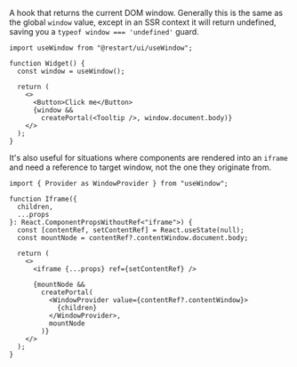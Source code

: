 A hook that returns the current DOM window. Generally this is the same as the global
`window` value, except in an SSR context it will return undefined, saving you a `typeof window === 'undefined'` guard.

```tsx
import useWindow from "@restart/ui/useWindow";

function Widget() {
  const window = useWindow();

  return (
    <>
      <Button>Click me</Button>
      {window &&
        createPortal(<Tooltip />, window.document.body)}
    </>
  );
}
```

It's also useful for situations where components are rendered into an `iframe` and need a reference
to target window, not the one they originate from.

```tsx
import { Provider as WindowProvider } from "useWindow";

function Iframe({
  children,
  ...props
}: React.ComponentPropsWithoutRef<"iframe">) {
  const [contentRef, setContentRef] = React.useState(null);
  const mountNode = contentRef?.contentWindow.document.body;

  return (
    <>
      <iframe {...props} ref={setContentRef} />

      {mountNode &&
        createPortal(
          <WindowProvider value={contentRef?.contentWindow}>
            {children}
          </WindowProvider>,
          mountNode
        )}
    </>
  );
}
```
